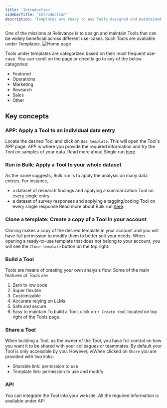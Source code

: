 ```yaml
---
title: 'Introduction'
sidebarTitle: 'Introduction'
description: 'Templates are ready to use Tools designed and maintained by Relevance'
---
```

One of the missions at Relevance is to design and maintain Tools that can be widely beneficial
across different use-cases. Such Tools are available under Templates.
![Home page](/images/templates/templates-page.png)

Tools under templates are categorized based on their most frequent use-case. You can scroll on the page 
or directly go to any of the below categories:
* Featured
* Operations
* Marketing
* Research
* Sales
* Other

## Key concepts
### APP: Apply a Tool to an individual data entry
Locate the desired Tool and click on `Use template`. This will open the Tool's APP page.
APP is where you provide the required information and try the Tool on samples of your data.
Read more about Single run [here](/templates/single-run).

### Run in Bulk: Apply a Tool to your whole dataset
As the name suggests, Bulk run is to apply the analysis on many data entries. For instance, 
* a dataset of research findings and applying a summarization Tool on every single entry
* a dataset of survey responses and applying a tagging/coding Tool on every single response
Read more about Bulk run [here](/templates/bulk-run).

### Clone a template: Create a copy of a Tool in your account
Cloning makes a copy of the desired template in your account and you will have full permission to modify them
to better suit your needs.
When opening a ready-to-use template that does not belong to your account, you will see the
`Clone template` button on the top right.

### Build a Tool
Tools are means of creating your own analysis flow. Some of the main features of Tools are
1. Zero to low code
2. Super flexible
3. Customizable
4. Accurate relying on LLMs
5. Safe and secure
6. Easy to maintain
To build a Tool, click on `+ Create tool` located on top right of the Tools page.

### Share a Tool
When building a Tool, as the owner of the Tool, you have full control on how you want it to be shared with 
your colleagues or teammates.
By default your Tool is only accessible by you. However, wWhen clicked on `Share` you are provided with two
links:
* Sharable link: permission to use
* Template link: permission to use and modify

### API
You can integrate the Tool into your website. All the required information is available under API